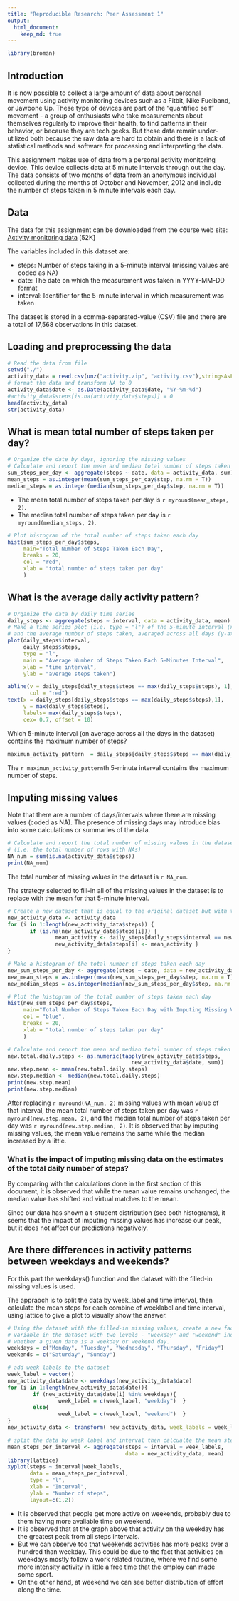 ```yaml
---
title: "Reproducible Research: Peer Assessment 1"
output: 
  html_document:
    keep_md: true
---
```


```r
library(broman)
```

## Introduction

It is now possible to collect a large amount of data about personal movement using activity monitoring devices such as a Fitbit, Nike Fuelband, or Jawbone Up. These type of devices are part of the "quantified self" movement - a group of enthusiasts who take measurements about themselves regularly to improve their health, to find patterns in their behavior, or because they are tech geeks. But these data remain under-utilized both because the raw data are hard to obtain and there is a lack of statistical methods and software for processing and interpreting the data.

This assignment makes use of data from a personal activity monitoring device. This device collects data at 5 minute intervals through out the day. The data consists of two months of data from an anonymous individual collected during the months of October and November, 2012 and include the number of steps taken in 5 minute intervals each day.

## Data

The data for this assignment can be downloaded from the course web site: [Activity monitoring data](https://d396qusza40orc.cloudfront.net/repdata%2Fdata%2Factivity.zip) [52K]

The variables included in this dataset are:

- steps: Number of steps taking in a 5-minute interval (missing values are coded as NA)
- date: The date on which the measurement was taken in YYYY-MM-DD format
- interval: Identifier for the 5-minute interval in which measurement was taken

The dataset is stored in a comma-separated-value (CSV) file and there are a total of 17,568 observations in this dataset.

## Loading and preprocessing the data
```r
# Read the data from file
setwd("./")  
activity_data = read.csv(unz("activity.zip", "activity.csv"),stringsAsFactors = F)
# format the data and transform NA to 0
activity_data$date <- as.Date(activity_data$date, "%Y-%m-%d")
#activity_data$steps[is.na(activity_data$steps)] = 0
head(activity_data)
str(activity_data)
```

## What is mean total number of steps taken per day?
```r
# Organize the date by days, ignoring the missing values
# Calculate and report the mean and median total number of steps taken per day
sum_steps_per_day <- aggregate(steps ~ date, data = activity_data, sum)
mean_steps = as.integer(mean(sum_steps_per_day$step, na.rm = T))
median_steps = as.integer(median(sum_steps_per_day$step, na.rm = T))

```
- The mean total number of steps taken per day is `r myround(mean_steps, 2)`.  
- The median total number of steps taken per day is `r myround(median_steps, 2)`.

```r
# Plot histogram of the total number of steps taken each day
hist(sum_steps_per_day$steps, 
     main="Total Number of Steps Taken Each Day",
     breaks = 20,
     col = "red",
     xlab = "total number of steps taken per day"
     ) 

```

## What is the average daily activity pattern?
```r
# Organize the data by daily time series
daily_steps <- aggregate(steps ~ interval, data = activity_data, mean)
# Make a time series plot (i.e. type = "l") of the 5-minute interval (x-axis) 
# and the average number of steps taken, averaged across all days (y-axis)
plot(daily_steps$interval, 
     daily_steps$steps,
     type = "l",
     main = "Average Number of Steps Taken Each 5-Minutes Interval",
     xlab = "time interval",
     ylab = "average steps taken")

abline(v = daily_steps[daily_steps$steps == max(daily_steps$steps), 1], 
       col = "red")
text(x = daily_steps[daily_steps$steps == max(daily_steps$steps),1],
     y = max(daily_steps$steps),
     labels= max(daily_steps$steps),
     cex= 0.7, offset = 10)
```

Which 5-minute interval (on average across all the days in the dataset) contains the maximum number of steps?
```r
maximun_activity_pattern  = daily_steps[daily_steps$steps == max(daily_steps$steps),1]
```
The `r maximun_activity_pattern`th 5-minute interval contains the maximum number of steps.

## Imputing missing values
Note that there are a number of days/intervals where there are missing values (coded as NA). The presence of missing days may introduce bias into some calculations or summaries of the data.

```r
# Calculate and report the total number of missing values in the dataset
# (i.e. the total number of rows with NAs)
NA_num = sum(is.na(activity_data$steps))
print(NA_num)
```
The total number of missing values in the dataset is `r NA_num`.

The strategy selected to fill-in all of the missing values in the dataset is to replace with the mean for that 5-minute interval.
```r
# Create a new dataset that is equal to the original dataset but with the missing data filled-in
new_activity_data <- activity_data
for (i in 1:length(new_activity_data$steps)) {
       if (is.na(new_activity_data$steps[i])) {
               mean_activity <- daily_steps[daily_steps$interval == new_activity_data$interval[i], 2]
               new_activity_data$steps[i] <- mean_activity }        
}

# Make a histogram of the total number of steps taken each day
new_sum_steps_per_day <- aggregate(steps ~ date, data = new_activity_data, sum)
new_mean_steps = as.integer(mean(new_sum_steps_per_day$step, na.rm = T))
new_median_steps = as.integer(median(new_sum_steps_per_day$step, na.rm = T))

# Plot the histogram of the total number of steps taken each day
hist(new_sum_steps_per_day$steps, 
     main="Total Number of Steps Taken Each Day with Imputing Missing Values",
     col = "blue",
     breaks = 20,
     xlab = "total number of steps taken per day"
     ) 
```

```r
# Calculate and report the mean and median total number of steps taken per day
new.total.daily.steps <- as.numeric(tapply(new_activity_data$steps, 
                                       new_activity_data$date, sum))
new.step.mean <- mean(new.total.daily.steps)
new.step.median <- median(new.total.daily.steps)
print(new.step.mean)
print(new.step.median)
```

After replacing `r myround(NA_num, 2)` missing values with mean value of that interval, the mean total number of steps taken per day was `r myround(new.step.mean, 2)`, and the median total number of steps taken per day was `r myround(new.step.median, 2)`. 
It is observed that by imputing missing values, the mean value remains the same while the median increased by a little.

### What is the impact of imputing missing data on the estimates of the total daily number of steps?

By comparing with the calculations done in the first section of this document, it is observed that while the mean value remains unchanged, the median value has shifted and virtual matches to the mean.

Since our data has shown a t-student distribution (see both histograms), it seems that the impact of imputing missing values has increase our peak, but it does not affect our predictions negatively. 

## Are there differences in activity patterns between weekdays and weekends?
For this part the weekdays() function and the dataset with the filled-in missing values is used.

The appraoch is to split the data by week_label and time interval, then calculate the mean steps for each combine of weeklabel and time interval, using lattice to give a plot to visually show the answer.


```r
# Using the dataset with the filled-in missing values, create a new factor 
# variable in the dataset with two levels - "weekday" and "weekend" indicating 
# whether a given date is a weekday or weekend day.
weekdays = c("Monday", "Tuesday", "Wednesday", "Thursday", "Friday")
weekends = c("Saturday", "Sunday")

# add week labels to the dataset
week_label = vector()
new_activity_data$date <- weekdays(new_activity_data$date)
for (i in 1:length(new_activity_data$date)){
        if (new_activity_data$date[i] %in% weekdays){
                week_label = c(week_label, "weekday")  }
        else{
                week_label = c(week_label, "weekend")  }
}
new_activity_data <- transform( new_activity_data, week_labels = week_label)

# split the data by week label and interval then calcualte the mean steps, and plot
mean_steps_per_interval <- aggregate(steps ~ interval + week_labels, 
                                     data = new_activity_data, mean)
library(lattice)
xyplot(steps ~ interval|week_labels, 
       data = mean_steps_per_interval,
       type = "l",
       xlab = "Interval",
       ylab = "Number of steps",
       layout=c(1,2))

```

- It is observed that people get more active on weekends, probably due to them having more avaliable time on weekend.
- It is observed that at the graph above that activity on the weekday has the greatest peak from all steps intervals. 
- But we can observe too that weekends activities has more peaks over a hundred than weekday. This could be due to the fact that activities on weekdays mostly follow a work related routine, where we find some more intensity activity in little a free time that the employ can made some sport. 
- On the other hand, at weekend we can see better distribution of effort along the time.

